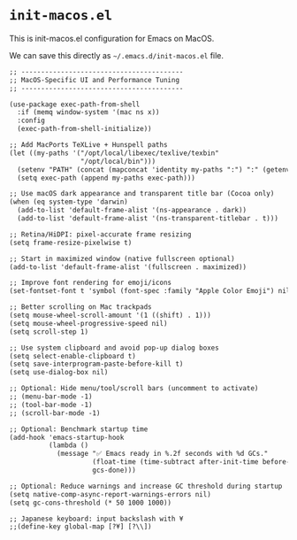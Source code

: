 # `init-macos.el` 

This is init-macos.el configuration for Emacs on MacOS.

We can save this directly as `~/.emacs.d/init-macos.el` file.

```default
;; -----------------------------------------
;; MacOS-Specific UI and Performance Tuning
;; -----------------------------------------

(use-package exec-path-from-shell
  :if (memq window-system '(mac ns x))
  :config
  (exec-path-from-shell-initialize))

;; Add MacPorts TeXLive + Hunspell paths
(let ((my-paths '("/opt/local/libexec/texlive/texbin"
                  "/opt/local/bin")))
  (setenv "PATH" (concat (mapconcat 'identity my-paths ":") ":" (getenv "PATH")))
  (setq exec-path (append my-paths exec-path)))

;; Use macOS dark appearance and transparent title bar (Cocoa only)
(when (eq system-type 'darwin)
  (add-to-list 'default-frame-alist '(ns-appearance . dark))
  (add-to-list 'default-frame-alist '(ns-transparent-titlebar . t)))

;; Retina/HiDPI: pixel-accurate frame resizing
(setq frame-resize-pixelwise t)

;; Start in maximized window (native fullscreen optional)
(add-to-list 'default-frame-alist '(fullscreen . maximized))

;; Improve font rendering for emoji/icons
(set-fontset-font t 'symbol (font-spec :family "Apple Color Emoji") nil 'prepend)

;; Better scrolling on Mac trackpads
(setq mouse-wheel-scroll-amount '(1 ((shift) . 1)))
(setq mouse-wheel-progressive-speed nil)
(setq scroll-step 1)

;; Use system clipboard and avoid pop-up dialog boxes
(setq select-enable-clipboard t)
(setq save-interprogram-paste-before-kill t)
(setq use-dialog-box nil)

;; Optional: Hide menu/tool/scroll bars (uncomment to activate)
;; (menu-bar-mode -1)
;; (tool-bar-mode -1)
;; (scroll-bar-mode -1)

;; Optional: Benchmark startup time
(add-hook 'emacs-startup-hook
          (lambda ()
            (message "✅ Emacs ready in %.2f seconds with %d GCs."
                     (float-time (time-subtract after-init-time before-init-time))
                     gcs-done)))

;; Optional: Reduce warnings and increase GC threshold during startup
(setq native-comp-async-report-warnings-errors nil)
(setq gc-cons-threshold (* 50 1000 1000))

;; Japanese keyboard: input backslash with ¥
;;(define-key global-map [?¥] [?\\])
```

